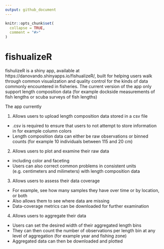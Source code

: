 ```yaml
---
output: github_document
---
```


<!-- README.md is generated from README.Rmd. Please edit that file -->

```r
knitr::opts_chunk$set(
  collapse = TRUE,
  comment = "#>"
)
```

# fishualizeR

<!-- badges: start -->
<!-- badges: end -->

fishulizeR is a shiny app, available at https://danovando.shinyapps.io/fishualizeR/, built for helping users walk through common visualization and quality control for the kinds of data commonly encountered in fisheries. The current version of the app only support length composition data (for example dockside measurements of fish lengths or scuba surveys of fish lengths)

The app currently

1. Allows users to upload length composition data stored in a csv file
  - .csv is required to ensure that users to not attempt to store information in for example column colors
  - Length composition data can either be raw observations or binned counts (for example 10 individuals between 115 and 20 cm)
  
2. Allows users to plot and examine their raw data
  - including color and faceting
  - Users can also correct common problems in consistent units (e.g. centimeters and milimeters) with length composition data
  
3. Allows users to assess their data coverage
  - For example, see how many samples they have over time or by location, or both
  - Also allows them to see where data are missing
  - Data-coverage metrics can be downloaded for further examination
  
4. Allows users to aggregate their data
  - Users can set the desired width of their aggregated length bins
  - They can then count the number of observations per length bin at any level of aggregation (for example year and fishing zone)
  - Aggregated data can then be downloaded and plotted
